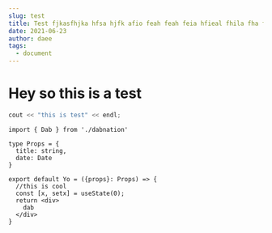 ```yaml
---
slug: test
title: Test fjkasfhjka hfsa hjfk afio feah feah feia hfieal fhila fha fila fal;i fila fhila; fhilae fail; fail;h f;alih a afea fe
date: 2021-06-23
author: daee
tags:
  - document
---
```

# Hey so this is a test

```cpp
cout << "this is test" << endl;
```

```tsx
import { Dab } from './dabnation'

type Props = {
  title: string,
  date: Date
}

export default Yo = ({props}: Props) => {
  //this is cool
  const [x, setx] = useState(0);
  return <div>
    dab
  </div>
}
```